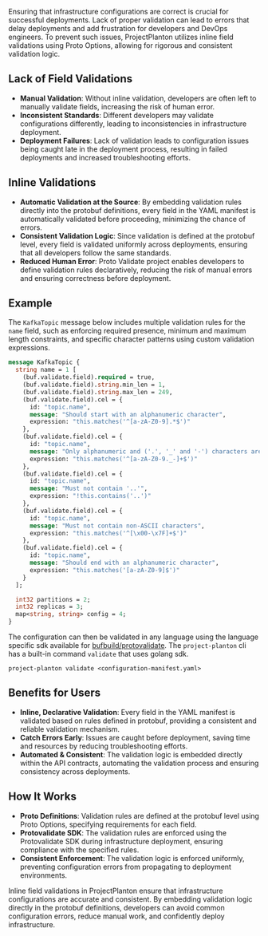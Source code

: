 Ensuring that infrastructure configurations are correct is crucial for successful deployments. Lack of proper validation can lead to errors that delay deployments and add frustration for developers and DevOps engineers. To prevent such issues, ProjectPlanton utilizes inline field validations using Proto Options, allowing for rigorous and consistent validation logic.

## Lack of Field Validations

- **Manual Validation**: Without inline validation, developers are often left to manually validate fields, increasing the risk of human error.
- **Inconsistent Standards**: Different developers may validate configurations differently, leading to inconsistencies in infrastructure deployment.
- **Deployment Failures**: Lack of validation leads to configuration issues being caught late in the deployment process, resulting in failed deployments and increased troubleshooting efforts.

## Inline Validations

- **Automatic Validation at the Source**: By embedding validation rules directly into the protobuf definitions, every field in the YAML manifest is automatically validated before proceeding, minimizing the chance of errors.
- **Consistent Validation Logic**: Since validation is defined at the protobuf level, every field is validated uniformly across deployments, ensuring that all developers follow the same standards.
- **Reduced Human Error**: Proto Validate project enables developers to define validation rules declaratively, reducing the risk of manual errors and ensuring correctness before deployment.

## Example

The `KafkaTopic` message below includes multiple validation rules for the `name` field, such as enforcing required presence, minimum and maximum length constraints, and specific character patterns using custom validation expressions.

```protobuf
message KafkaTopic {
  string name = 1 [
    (buf.validate.field).required = true,
    (buf.validate.field).string.min_len = 1,
    (buf.validate.field).string.max_len = 249,
    (buf.validate.field).cel = {
      id: "topic.name",
      message: "Should start with an alphanumeric character",
      expression: "this.matches('^[a-zA-Z0-9].*$')"
    },
    (buf.validate.field).cel = {
      id: "topic.name",
      message: "Only alphanumeric and ('.', '_' and '-') characters are allowed",
      expression: "this.matches('^[a-zA-Z0-9._-]+$')"
    },
    (buf.validate.field).cel = {
      id: "topic.name",
      message: "Must not contain '..'",
      expression: "!this.contains('..')"
    },
    (buf.validate.field).cel = {
      id: "topic.name",
      message: "Must not contain non-ASCII characters",
      expression: "this.matches('^[\x00-\x7F]+$')"
    },
    (buf.validate.field).cel = {
      id: "topic.name",
      message: "Should end with an alphanumeric character",
      expression: "this.matches('[a-zA-Z0-9]$')"
    }
  ];

  int32 partitions = 2;
  int32 replicas = 3;
  map<string, string> config = 4;
}
```

The configuration can then be validated in any language using the language specific sdk available for [bufbuild/protovalidate](https://github.com/bufbuild/protovalidate). The `project-planton` cli has a built-in command `validate` that uses golang sdk.

```shell
project-planton validate <configuration-manifest.yaml>
```

## Benefits for Users

- **Inline, Declarative Validation**: Every field in the YAML manifest is validated based on rules defined in protobuf, providing a consistent and reliable validation mechanism.
- **Catch Errors Early**: Issues are caught before deployment, saving time and resources by reducing troubleshooting efforts.
- **Automated & Consistent**: The validation logic is embedded directly within the API contracts, automating the validation process and ensuring consistency across deployments.

## How It Works

- **Proto Definitions**: Validation rules are defined at the protobuf level using Proto Options, specifying requirements for each field.
- **Protovalidate SDK**: The validation rules are enforced using the Protovalidate SDK during infrastructure deployment, ensuring compliance with the specified rules.
- **Consistent Enforcement**: The validation logic is enforced uniformly, preventing configuration errors from propagating to deployment environments.

Inline field validations in ProjectPlanton ensure that infrastructure configurations are accurate and consistent. By embedding validation logic directly in the protobuf definitions, developers can avoid common configuration errors, reduce manual work, and confidently deploy infrastructure.
